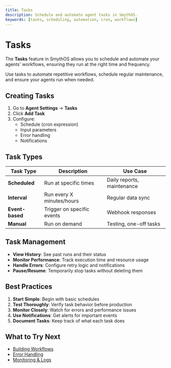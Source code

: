 ```yaml
---
title: Tasks
description: Schedule and automate agent tasks in SmythOS.
keywords: [tasks, scheduling, automation, cron, workflows]
---
```


# Tasks

The **Tasks** feature in SmythOS allows you to schedule and automate your agents' workflows, ensuring they run at the right time and frequency.

<InfoCallout>
Use tasks to automate repetitive workflows, schedule regular maintenance, and ensure your agents run when needed.
</InfoCallout>

<Spacer size="md" />

## Creating Tasks

1. Go to **Agent Settings** → **Tasks**
2. Click **Add Task**
3. Configure:
   - Schedule (cron expression)
   - Input parameters
   - Error handling
   - Notifications

<Spacer size="md" />

## Task Types

| Task Type | Description | Use Case |
|-----------|-------------|-----------|
| **Scheduled** | Run at specific times | Daily reports, maintenance |
| **Interval** | Run every X minutes/hours | Regular data sync |
| **Event-based** | Trigger on specific events | Webhook responses |
| **Manual** | Run on demand | Testing, one-off tasks |

<Spacer size="md" />

## Task Management

- **View History**: See past runs and their status
- **Monitor Performance**: Track execution time and resource usage
- **Handle Errors**: Configure retry logic and notifications
- **Pause/Resume**: Temporarily stop tasks without deleting them

<Spacer size="md" />

## Best Practices

1. **Start Simple**: Begin with basic schedules
2. **Test Thoroughly**: Verify task behavior before production
3. **Monitor Closely**: Watch for errors and performance issues
4. **Use Notifications**: Get alerts for important events
5. **Document Tasks**: Keep track of what each task does

<Spacer size="md" />

## What to Try Next

- [Building Workflows](/docs/agent-studio/build-agents/building-workflows)
- [Error Handling](/docs/agent-studio/build-agents/error-handling)
- [Monitoring & Logs](/docs/agent-studio/key-concepts/logs) 